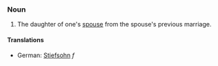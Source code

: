 ===Noun===

# The daughter of one's [[spouse]] from the spouse's previous marriage.

====Translations====
*German: [[Stiefsohn]] ''f''